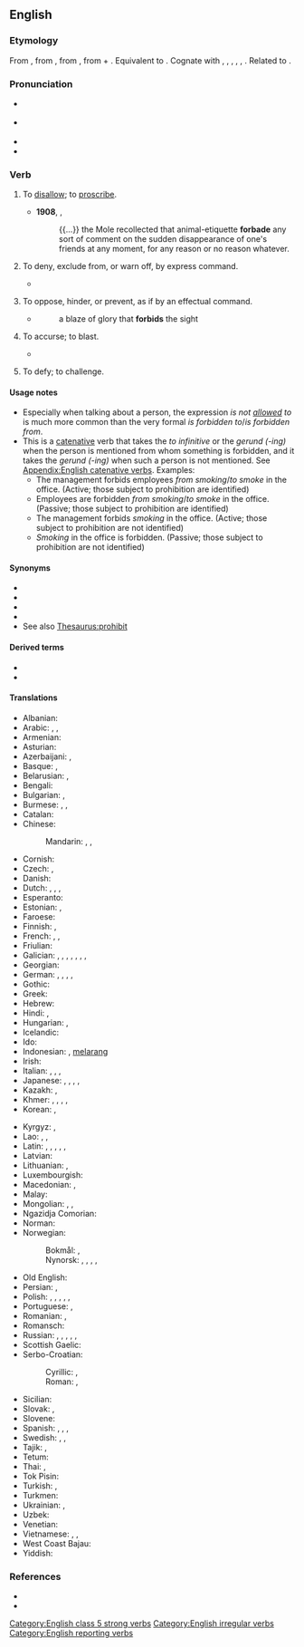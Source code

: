 ==English==

===Etymology===
{{root|en|ine-pro|*bʰewdʰ-}}
From {{inh|en|enm|forbeden}}, from {{inh|en|ang|forbēodan||to forbid, prohibit, restrain, refuse, repeal, annul}}, from {{inh|en|gem-pro|*furibeudaną}}, from {{m|gem-pro|*furi}} + {{m|gem-pro|*beudaną}}. Equivalent to {{prefix|en|for|bid|t1=from, away|t2=to offer, proclaim}}. Cognate with {{cog|nl|verbieden||to forbid}}, {{cog|de|verbieten||to forbid}}, {{cog|da|forbyde||to forbid}},
{{cog|nb|forby||to forbid}}, {{cog|sv|förbjuda||to forbid}}, {{cog|got|𐍆𐌰𐌿𐍂𐌱𐌹𐌿𐌳𐌰𐌽}}. Related to {{m|en|forbode}}.

===Pronunciation===
* {{a|GA}} {{IPA|en|/fɚˈbɪd/}}
* {{a|RP}} {{IPA|en|/fəˈbɪd/}}
* {{audio|en|en-us-forbid.ogg|Audio (US)}}
* {{rhymes|en|ɪd}}

===Verb===
{{en-verb|forbids|forbidding|forbid|past2=forbade|past3=forbad|forbidden}}

# {{lb|en|transitive}} To [[disallow]]; to [[proscribe]].
#: {{ux|en|Smoking in the restaurant is '''forbidden'''.}}
#* '''1908''', {{w|Kenneth Grahame}}, ''{{w|The Wind in the Willows}}''
#*: {{...}} the Mole recollected that animal-etiquette '''forbade''' any sort of comment on the sudden disappearance of one's friends at any moment, for any reason or no reason whatever.
# {{lb|en|ditransitive}} To deny, exclude from, or warn off, by express command.
#* {{RQ:Shakespeare Merry|IV|ii|passage=Have I not '''forbid''' her my house?}}
# {{lb|en|transitive}} To oppose, hinder, or prevent, as if by an effectual command.
#: {{ux|en|An impassable river '''forbids''' the approach of the army.}}
#* {{RQ:Dryden Hind and Panther}}
#*: a blaze of glory that '''forbids''' the sight
# {{lb|en|transitive|obsolete}} To accurse; to blast.
#* {{RQ:Shakespeare Macbeth|I|iii|passage=He shall live a man '''forbid'''.}}
# {{lb|en|transitive|obsolete}} To defy; to challenge.
#: {{ux|en|What part of "no" do you '''forbid''' to understand?}}
#: {{rfquotek|en|L. Andrews}}

====Usage notes====
* Especially when talking about a person, the expression ''is not [[allow]]ed to'' is much more common than the very formal ''is forbidden to''/''is forbidden from''.
* This is a [[catenative]] verb that takes the ''to infinitive'' or the ''gerund (-ing)'' when the person is mentioned from whom something is forbidden, and it takes the ''gerund (-ing)'' when such a person is not mentioned. See [[Appendix:English catenative verbs]]. Examples:
** The management forbids employees ''from smoking''/''to smoke'' in the office. (Active; those subject to prohibition are identified)
** Employees are forbidden ''from smoking''/''to smoke'' in the office. (Passive; those subject to prohibition are identified)
** The management forbids ''smoking'' in the office. (Active; those subject to prohibition are not identified)
** ''Smoking'' in the office is forbidden. (Passive; those subject to prohibition are not identified)

====Synonyms====
* {{l|en|prohibit}}
* {{l|en|disallow}}
* {{l|en|ban}}
* {{l|en|veto}}
* See also [[Thesaurus:prohibit]]

====Derived terms====
* {{l|en|forbiddance}}
* {{l|en|forbidding}}

====Translations====
{{trans-top|to disallow}}
* Albanian: {{t+|sq|ndaloj}}
* Arabic: {{t|ar|حَرَّمَ}}, {{t|ar|حَظَرَ}}, {{t+|ar|مَنَعَ}}
* Armenian: {{t+|hy|արգելել}}
* Asturian: {{t|ast|negar}}
* Azerbaijani: {{t|az|qadağan etmək}}, {{t|az|yasaq etmək}}
* Basque: {{t|eu|debekatu}}, {{t|eu|uko egin}}
* Belarusian: {{t|be|забараня́ць|impf|sc=Cyrl}}, {{t|be|забарані́ць|pf|sc=Cyrl}}
* Bengali: {{t|bn|নিষেধ করা}}
* Bulgarian: {{t+|bg|забраня́вам}}, {{t+|bg|отка́звам|impf}}
* Burmese: {{t+|my|တား}}, {{t+|my|မြစ်}}, {{t+|my|ပညတ်}}
* Catalan: {{t+|ca|denegar}}
* Chinese:
*: Mandarin: {{t+|cmn|禁止|tr=jìnzhǐ|sc=Hani}}, {{t+|cmn|拒絕|sc=Hani}}, {{t+|cmn|拒绝|tr=jùjué|sc=Hani}}
* Cornish: {{t|kw|difen}}
* Czech: {{t+|cs|zakazovat|impf}}, {{t+|cs|zakázat|pf}}
* Danish: {{t|da|forbyde}}
* Dutch: {{t+|nl|verbieden}}, {{t+|nl|weigeren}}, {{t+|nl|ontzeggen}}, {{t|nl|[[niet]] [[toestaan]]}}
* Esperanto: {{t|eo|malpermesi}}
* Estonian: {{t|et|keelama}}, {{t|et|keelustama}}
* Faroese: {{t|fo|banna}}
* Finnish: {{t+|fi|kieltää}}, {{t+|fi|estää}}
* French: {{t+|fr|interdire}}, {{t+|fr|nier}}, {{t+|fr|dénier}}
* Friulian: {{t|fur|neâ}}
* Galician: {{t|gl|banir}}, {{t|gl|enfensar}}, {{t|gl|devedar}}, {{t|gl|coutar}}, {{t+|gl|toller}}, {{t+|gl|privar}}, {{t|gl|entredicir}}, {{t+|gl|prohibir}}
* Georgian: {{t|ka|აკრძალვა}}
* German: {{t+|de|verbieten}}, {{t+|de|untersagen}}, {{t+|de|verweigern}}, {{t+|de|vorenthalten}}, {{t+|de|ablehnen}}
* Gothic: {{t|got|𐍆𐌰𐌿𐍂𐌱𐌹𐌿𐌳𐌰𐌽}}
* Greek: {{t+|el|απαγορεύω}}
* Hebrew: {{t+|he|אָסַר|tr=asár}}
* Hindi: {{t+|hi|रोकना}}, {{t|hi|मना करना}}
* Hungarian: {{t+|hu|tilt}}, {{t+|hu|megtilt}}
* Icelandic: {{t+|is|banna}}
* Ido: {{t+|io|interdiktar}}
* Indonesian: {{t+|id|larang}}, [[larang|melarang]]
* Irish: {{t|ga|éar}}
* Italian: {{t+|it|proibire}}, {{t+|it|vietare}}, {{t+|it|negare}}, {{t+|it|smentire}}
* Japanese: {{t|ja|禁じる|tr=きんじる, kinjiru}}, {{t|ja|禁ずる|tr=きんずる, kinzuru}}, {{t+|ja|拒む|tr=こばむ, kobamu|sc=Jpan}}, {{t+|ja|断る|tr=ことわる, kotowaru|sc=Jpan}}, {{t+|ja|拒絶|tr=きょぜつする, kyozetsu suru|alt=拒絶する|sc=Jpan}}
* Kazakh: {{t|kk|рұқсат етпеу}}, {{t|kk|тыйым салу}}
* Khmer: {{t+|km|ហាម}}, {{t+|km|ឃាត់}}, {{t+|km|ប្រញប្ត}}, {{t+|km|ប្រាម}}, {{t+|km|អាយ័ត}}
* Korean: {{t+|ko|금지하다}}, {{t+|ko|금하다}}
{{trans-mid}}
* Kyrgyz: {{t|ky|тыгоу}}, {{t|ky|тыюу салуу}}
* Lao: {{t|lo|ຫ້າມ}}, {{t|lo|ປາມ}}, {{t|lo|ສງວນ}}
* Latin: {{t|la|vetō}}, {{t+|la|prohibeō}}, {{t|la|interdicō}}, {{t|la|abnegō}}, {{t|la|negō}}, {{t|la|denegō}}
* Latvian: {{t|lv|aizliegt}}
* Lithuanian: {{t+|lt|uždrausti}}, {{t|lt|neleisti}}
* Luxembourgish: {{t|lb|verbidden}}
* Macedonian: {{t|mk|забранува|impf}}, {{t|mk|забрани|pf}}
* Malay: {{t|ms|larang}}
* Mongolian: {{t+|mn|хориглох}}, {{t+|mn|хорих}}, {{t+|mn|цээрлэх}}
* Ngazidja Comorian: {{t|zdj|ziia|alt=uziia}}
* Norman: {{t|nrf|d'fendre}}
* Norwegian:
*: Bokmål: {{t|nb|forby}}, {{t+|nb|nekte}}
*: Nynorsk: {{t|nn|forby}}, {{t|nn|forbyde}}, {{t|nn|forbyda}}, {{t+|nn|nekte}}, {{t+|nn|nekta}}
* Old English: {{t|ang|forbēodan}}
* Persian: {{t|fa|منع کردن|tr=man' kardan}}, {{t|fa|غیر مجاز کردن|tr=ğayr-e mojâz kardan}}
* Polish: {{t+|pl|zakazywać|impf}}, {{t+|pl|zakazać|pf}}, {{t+|pl|zabraniać|impf}}, {{t+|pl|zabronić|pf}}, {{t+|pl|odmawiać|impf}}, {{t+|pl|odmówić|pf}}
* Portuguese: {{t+|pt|proibir}}, {{t+|pt|negar}}
* Romanian: {{t+|ro|interzice}}, {{t+|ro|nega}}
* Romansch: {{t|rm|snegar}}
* Russian: {{t+|ru|запреща́ть|impf}}, {{t+|ru|запрети́ть|pf}}, {{t+|ru|отка́зывать|impf}}, {{t+|ru|отказа́ть|pf}}, {{t|ru|[[не]] [[разреша́ть]]|impf}}, {{t|ru|[[не]] [[разреши́ть]]|pf}}
* Scottish Gaelic: {{t|gd|diùlt}}
* Serbo-Croatian:
*: Cyrillic: {{t|sh|забрањи́вати|impf}}, {{t|sh|забра́нити|pf}}
*: Roman: {{t+|sh|zabranjívati|impf}}, {{t+|sh|zabrániti|pf}}
* Sicilian: {{t+|scn|nigari}}
* Slovak: {{t|sk|zakazovať|impf}}, {{t|sk|zakázať|pf}}
* Slovene: {{t+|sl|prepovedati}}
* Spanish: {{t+|es|prohibir}}, {{t+|es|vedar}}, {{t+|es|vetar}}, {{t+|es|negar}}
* Swedish: {{t+|sv|förbjuda}}, {{t+|sv|neka}}, {{t+|sv|förvägra}}
* Tajik: {{t+|tg|манъ кардан}}, {{t|tg|роҳ надодан}}
* Tetum: {{t|tet|bandu}}
* Thai: {{t+|th|ห้าม}}, {{t+|th|ปราม}}
* Tok Pisin: {{t|tpi|tambuim}}
* Turkish: {{t+|tr|yasaklamak}}, {{t+|tr|yasak etmek}}
* Turkmen: {{t|tk|gadagan etmek}}
* Ukrainian: {{t|uk|забороня́ти|impf|sc=Cyrl}}, {{t|uk|заборони́ти|pf|sc=Cyrl}}
* Uzbek: {{t|uz|man qilmoq}}
* Venetian: {{t|vec|negar}}
* Vietnamese: {{t+|vi|cấm}}, {{t+|vi|cấm chỉ}}, {{t+|vi|ngăn cấm}}
* West Coast Bajau: {{t|bdr|ngelarang}}
* Yiddish: {{t|yi|פֿאַרווערן}}
{{trans-bottom}}

===References===
* {{R:Century 1911}}
* {{R:Webster 1913}}

[[Category:English class 5 strong verbs]]
[[Category:English irregular verbs]]
[[Category:English reporting verbs]]
{{C|en|Directives}}